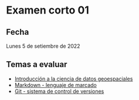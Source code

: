 # Examen corto 01 {.unnumbered}

## Fecha {.unnumbered}
Lunes 5 de setiembre de 2022

## Temas a evaluar {.unnumbered}
- [Introducción a la ciencia de datos geoespaciales](https://pf0953-programacionr.github.io/2022-ii/01-introduccion-ciencia-datos-geoespaciales.html)
- [Markdown - lenguaje de marcado](https://pf0953-programacionr.github.io/2022-ii/02-markdown.html)
- [Git - sistema de control de versiones](https://pf0953-programacionr.github.io/2022-ii/03-git.html)